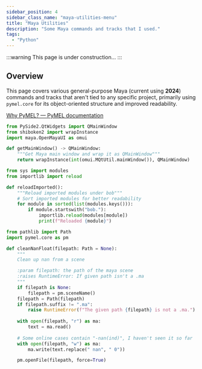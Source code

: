 ```yaml
---
sidebar_position: 4
sidebar_class_name: "maya-utilities-menu"
title: "Maya Utilities"
description: "Some Maya commands and tracks that I used."
tags:
  - "Python"
---
```


:::warning
This page is under construction...
:::

## Overview
This page covers various general-purpose Maya (current using **2024**) commands and tracks that aren't tied to any specific project, primarily using `pymel.core` for its object-oriented structure and improved readability.

[Why PyMEL? — PyMEL documentation](https://help.autodesk.com/cloudhelp/2020/CHS/Maya-Tech-Docs/PyMel/why_pymel.html)

```python copy showLineNumbers
from PySide2.QtWidgets import QMainWindow
from shiboken2 import wrapInstance
import maya.OpenMayaUI as omui

def getMainWindow() -> QMainWindow:
    """Get Maya main window and wrap it as QMainWindow"""
    return wrapInstance(int(omui.MQtUtil.mainWindow()), QMainWindow)
```

```python copy showLineNumbers
from sys import modules
from importlib import reload

def reloadImported():
    """Reload imported modules under bob"""
    # Sort imported modules for better readability
    for module in sorted(list(modules.keys())):
        if module.startswith("bob."):
            importlib.reload(modules[module])
            print(f"Reloaded {module}")
```

```python copy showLineNumbers
from pathlib import Path
import pymel.core as pm

def cleanNanFloat(filepath: Path = None):
    """
    Clean up nan from a scene

    :param filepath: the path of the maya scene
    :raises RuntimeError: If given path isn't a .ma
    """
    if filepath is None:
        filepath = pm.sceneName()
    filepath = Path(filepath)
    if filepath.suffix != ".ma":
        raise RuntimeError(f"The given path {filepath} is not a .ma.")
    
    with open(filepath, "r") as ma:
        text = ma.read()
    
    # Some online cases contain "-nan(ind)", I haven't seen it so far
    with open(filepath, "w") as ma:
        ma.write(text.replace(" nan", " 0"))

    pm.openFile(filepath, force=True)
```